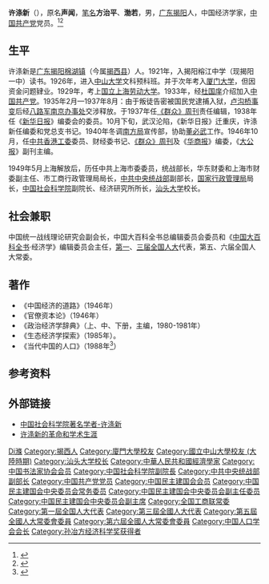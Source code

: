 {{Infobox person
| name            = 许涤新
| image name      = 
| caption =  
| sex             = 男
| party           = {{CPC}}
| birth_name      = 许声闻
| birth_date      = {{Birth date|1906|10|25}}
| birth_place     = {{QING}}[[广东|广东]][[揭阳|揭阳]][[棉湖镇|棉湖镇]]
| nationality     =  {{QING}}（1906年－1911年）<br>{{ROC-1912}}（1912年－1928年）<br>{{ROC}}（1928年－1949年）<br>{{PRC}}（1949年－1988年）
| death_date      = {{Death date and age|1988|2|8|1906|10|25}}
| death_place     = {{PRC}}
| spouse          = 
| education       = 
| profession      = 
| nationality     = {{PRC}}
| 职业             = [[经济学家|经济学家]]
}}
'''许涤新'''（{{bd|1906年|10月25日|1988年|2月8日|catIdx=X许}}），原名'''声闻'''，[[笔名|笔名]]'''方治平'''、'''渤若'''，男，[[广东|广东]][[揭阳|揭阳]]人，中国经济学家，[[中国共产党|中国共产党]]党员。<ref>{{Cite book|title=二十世纪中国名人辞典|author=蔡开松, 于信凤主编; 曾卓明, 周溯源, 赵书刚副主编|publisher=辽宁人民出版社|year=1991|isbn=|location=沈阳|pages=}}</ref><ref>{{Cite book|title=20世纪中华人物名字号辞典|author=周家珍编著|publisher=法律出版社|year=2000|isbn=9787503628320|location=北京|pages=}}</ref>

== 生平 ==
许涤新是[[广东|广东]][[揭阳|揭阳]][[棉湖镇|棉湖镇]]（今属[[揭西县|揭西县]]）人。1921年，入揭阳榕江中学（现揭阳一中）读书。1926年，进入[[中山大学|中山大学]]文科预科班。并于次年考入[[厦门大学|厦门大学]]，但因资金问题肄业。1929年，考上[[国立上海劳动大学|国立上海劳动大学]]。1933年，经[[杜国庠|杜国庠]]介绍加入[[中国共产党|中国共产党]]。1935年2月—1937年8月：由于叛徒告密被国民党逮捕入狱，[[卢沟桥事变|卢沟桥事变]]后经[[八路军南京办事处|八路军南京办事处]]交涉释放。于1937年任[[《群众》周刊|《群众》周刊]]责任编辑，1938年任《[[新华日报|新华日报]]》编委会的委员。10月下旬，武汉沦陷，《新华日报》迁重庆，许涤新任编委和党总支书记。1940年冬调[[南方局|南方局]]宣传部，协助[[董必武|董必武]]工作。1946年10月，任[[中共香港工委|中共香港工委]]委员、财经委书记、[[《群众》周刊|《群众》周刊]]及《[[华商报_(香港)|华商报]]》编委，《[[大公报|大公报]]》副刊主编。

1949年5月上海解放后，历任中共上海市委委员，统战部长，华东财委和上海市财委副主任、市工商行政管理局局长，[[中共中央统战部|中共中央统战部]]副部长，[[国家行政管理局|国家行政管理局]]局长，[[中国社会科学院|中国社会科学院]]副院长、经济研究所所长，[[汕头大学|汕头大学]]校长。

== 社会兼职 ==
中国统一战线理论研究会副会长，中国大百科全书总编辑委员会委员和《[[中国大百科全书|中国大百科全书]]·经济学》编辑委员会主任，[[第一届全国人民代表大会|第一]]、[[第三届全国人民代表大会|三届全国人大]]代表，第五、六届全国人大常委。

== 著作 ==
*《中国经济的道路》（1946年）
*《官僚资本论》（1946年）
*《政治经济学辞典》（上、中、下册，主编，1980-1981年）
*《生态经济学探索》（1985年）。
*《当代中国的人口》（1988年<ref>{{cite news |title=首页 馆藏纸本 图书详情 |url=https://www.las.ac.cn/front/book/detail?id=23535959736c5abf86310e7fc2be4835}}</ref>）

== 参考资料 ==
{{reflist}}

== 外部链接 ==
* [https://web.archive.org/web/20090412061000/http://www.cass.net.cn/y_09/y_09_01/y_09_01_16.htm 中国社会科学院著名学者-许涤新]
* [http://business.sohu.com/20070327/n249009100.shtml 许涤新的革命和学术生涯]{{Wayback|url=http://business.sohu.com/20070327/n249009100.shtml |date=20160304222745 }}

{{中国科学院哲学社会科学部院士}}
{{Navboxes
| title  = 许涤新在[[中国人口学会|中国人口学会]]的职务
| list1  =
{{中国人口学会第一届理事会}}
{{中国人口学会第二届理事会}}
}}
{{Navboxes
| title  = 许涤新在[[中国民主建国会|中国民主建国会]]的职务
| list1  =
{{中国民主建国会第一届中央委员会}}
{{中国民主建国会第二届中央委员会}}
{{中国民主建国会第三届中央委员会}}
{{中国民主建国会第四届中央委员会}}
}}
{{Navboxes
| title  = 许涤新在[[中华全国工商业联合会|中华全国工商业联合会]]的职务
| list1  =
{{中华全国工商业联合会第一届执行委员会}}
{{中华全国工商业联合会第二届执行委员会}}
{{中华全国工商业联合会第三届执行委员会}}
{{中华全国工商业联合会第四届执行委员会}}
{{中华全国工商业联合会第五届执行委员会}}
}}
{{Navboxes
| title  = 许涤新在[[中国书法家协会|中国书法家协会]]的职务
| list1  =
{{中国书法家协会第一届理事会}}
}}

{{Authority control}}
{{DEFAULTSORT:Xu許}}
[[Category:許姓|Di滌]]
[[Category:揭西人|Category:揭西人]]
[[Category:廈門大學校友|Category:廈門大學校友]]
[[Category:國立中山大學校友_(大陸時期)|Category:國立中山大學校友 (大陸時期)]]
[[Category:汕头大学校长|Category:汕头大学校长]]
[[Category:中華人民共和國經濟學家|Category:中華人民共和國經濟學家]]
[[Category:中国书法家协会会员|Category:中国书法家协会会员]]
[[Category:中国社会科学院副院長|Category:中国社会科学院副院長]]
[[Category:中共中央统战部副部长|Category:中共中央统战部副部长]]
[[Category:中国共产党党员|Category:中国共产党党员]]
[[Category:中国民主建国会会员|Category:中国民主建国会会员]]
[[Category:中国民主建国会中央委员会常务委员|Category:中国民主建国会中央委员会常务委员]]
[[Category:中国民主建国会中央委员会副主任委员|Category:中国民主建国会中央委员会副主任委员]]
[[Category:中国民主建国会中央委员会副主席|Category:中国民主建国会中央委员会副主席]]
[[Category:全国工商联常委|Category:全国工商联常委]]
[[Category:第一屆全国人大代表|Category:第一屆全国人大代表]]
[[Category:第三屆全國人大代表|Category:第三屆全國人大代表]]
[[Category:第五屆全國人大常委會委員|Category:第五屆全國人大常委會委員]]
[[Category:第六屆全國人大常委會委員|Category:第六屆全國人大常委會委員]]
[[Category:中国人口学会会长|Category:中国人口学会会长]]
[[Category:孙冶方经济科学奖获得者|Category:孙冶方经济科学奖获得者]]